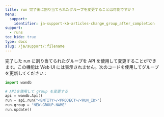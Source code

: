 ```yaml
---
title: run 完了後に割り当てられたグループを変更することは可能ですか？
menu:
  support:
    identifier: ja-support-kb-articles-change_group_after_completion
support:
  - runs
toc_hide: true
type: docs
slug: /ja/support/:filename
---
```

完了した run に割り当てられたグループを API を使用して変更することができます。この機能は Web UI には表示されません。次のコードを使用してグループを更新してください：

```python
import wandb

# APIを使用して group を変更する
api = wandb.Api()
run = api.run("<ENTITY>/<PROJECT>/<RUN_ID>")
run.group = "NEW-GROUP-NAME"
run.update()
```